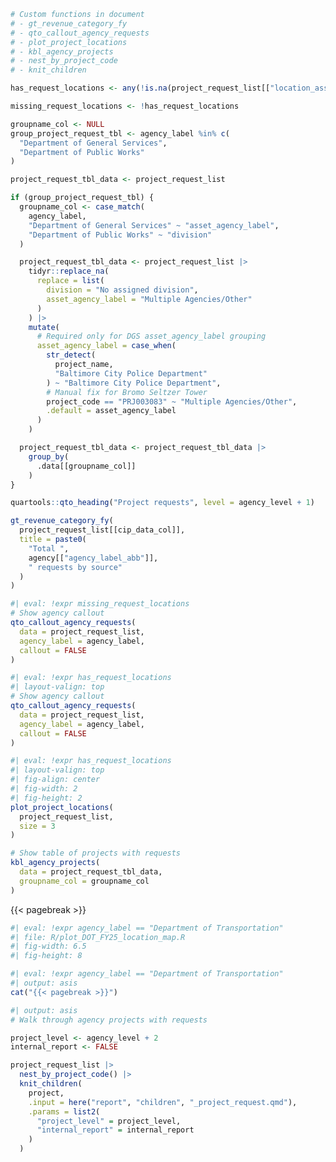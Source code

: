 
```r
# Custom functions in document
# - gt_revenue_category_fy
# - qto_callout_agency_requests
# - plot_project_locations
# - kbl_agency_projects
# - nest_by_project_code
# - knit_children

has_request_locations <- any(!is.na(project_request_list[["location_asset_id"]]))

missing_request_locations <- !has_request_locations

groupname_col <- NULL
group_project_request_tbl <- agency_label %in% c(
  "Department of General Services",
  "Department of Public Works"
)

project_request_tbl_data <- project_request_list

if (group_project_request_tbl) {
  groupname_col <- case_match(
    agency_label,
    "Department of General Services" ~ "asset_agency_label",
    "Department of Public Works" ~ "division"
  )

  project_request_tbl_data <- project_request_list |>
    tidyr::replace_na(
      replace = list(
        division = "No assigned division",
        asset_agency_label = "Multiple Agencies/Other"
      )
    ) |>
    mutate(
      # Required only for DGS asset_agency_label grouping
      asset_agency_label = case_when(
        str_detect(
          project_name,
          "Baltimore City Police Department"
        ) ~ "Baltimore City Police Department",
        # Manual fix for Bromo Seltzer Tower
        project_code == "PRJ003083" ~ "Multiple Agencies/Other",
        .default = asset_agency_label
      )
    )

  project_request_tbl_data <- project_request_tbl_data |>
    group_by(
      .data[[groupname_col]]
    )
}
```

```r
quartools::qto_heading("Project requests", level = agency_level + 1)
```

```r
gt_revenue_category_fy(
  project_request_list[[cip_data_col]],
  title = paste0(
    "Total ",
    agency[["agency_label_abb"]],
    " requests by source"
  )
)
```


```r
#| eval: !expr missing_request_locations
# Show agency callout
qto_callout_agency_requests(
  data = project_request_list,
  agency_label = agency_label,
  callout = FALSE
)
```

::: {layout="[ 60, 40 ]"}
<div>

```r
#| eval: !expr has_request_locations
#| layout-valign: top
# Show agency callout
qto_callout_agency_requests(
  data = project_request_list,
  agency_label = agency_label,
  callout = FALSE
)
```

</div>

<div>

```r
#| eval: !expr has_request_locations
#| layout-valign: top
#| fig-align: center
#| fig-width: 2
#| fig-height: 2
plot_project_locations(
  project_request_list,
  size = 3
)
```

</div>
:::

```r
# Show table of projects with requests
kbl_agency_projects(
  data = project_request_tbl_data,
  groupname_col = groupname_col
)
```

{{< pagebreak >}}

```r
#| eval: !expr agency_label == "Department of Transportation"
#| file: R/plot_DOT_FY25_location_map.R
#| fig-width: 6.5
#| fig-height: 8
```

```r
#| eval: !expr agency_label == "Department of Transportation"
#| output: asis
cat("{{< pagebreak >}}")
```

```r
#| output: asis
# Walk through agency projects with requests

project_level <- agency_level + 2
internal_report <- FALSE

project_request_list |>
  nest_by_project_code() |>
  knit_children(
    project,
    .input = here("report", "children", "_project_request.qmd"),
    .params = list2(
      "project_level" = project_level,
      "internal_report" = internal_report
    )
  )
```


